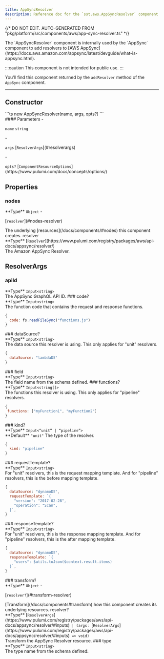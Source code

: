 ```yaml
---
title: AppSyncResolver
description: Reference doc for the `sst.aws.AppSyncResolver` component.
---
```


{/* DO NOT EDIT. AUTO-GENERATED FROM "pkg/platform/src/components/aws/app-sync-resolver.ts" */}


<div class="tsdoc">

<Section type="about">
The `AppSyncResolver` component is internally used by the `AppSync` component to add
resolvers to [AWS AppSync](https://docs.aws.amazon.com/appsync/latest/devguide/what-is-appsync.html).

:::caution
This component is not intended for public use.
:::

You'll find this component returned by the `addResolver` method of the `AppSync` component.
</Section>

---

## Constructor

<Segment>
<Section type="signature">
```ts
new AppSyncResolver(name, args, opts?)
```
</Section>

<Section type="parameters">
#### Parameters
- <p><code class="key">name</code> <code class="primitive">string</code></p>
- <p><code class="key">args</code> [<code class="type">ResolverArgs</code>](#resolverargs)</p>
- <p><code class="key">opts?</code> [<code class="type">ComponentResourceOptions</code>](https://www.pulumi.com/docs/concepts/options/)</p>
</Section>
</Segment>

## Properties

### nodes
<Segment>
<Section type="parameters">
<InlineSection>
**Type** <code class="primitive">Object</code>
</InlineSection>
- <p>[<code class="key">resolver</code>](#nodes-resolver)</p>
</Section>
The underlying [resources](/docs/components/#nodes) this component creates.
</Segment>
<NestedTitle id="nodes-resolver" Tag="h4" parent="nodes.">resolver</NestedTitle>
<Segment>
<Section type="parameters">
<InlineSection>
**Type** [<code class="type">Resolver</code>](https://www.pulumi.com/registry/packages/aws/api-docs/appsync/resolver/)
</InlineSection>
</Section>
The Amazon AppSync Resolver.
</Segment>

## ResolverArgs
### apiId
<Segment>
<Section type="parameters">
<InlineSection>
**Type** <code class="primitive">Input</code><code class="symbol">&lt;</code><code class="primitive">string</code><code class="symbol">&gt;</code>
</InlineSection>
</Section>
The AppSync GraphQL API ID.

</Segment>
### code?
<Segment>
<Section type="parameters">
<InlineSection>
**Type** <code class="primitive">Input</code><code class="symbol">&lt;</code><code class="primitive">string</code><code class="symbol">&gt;</code>
</InlineSection>
</Section>
The function code that contains the request and response functions.

```js
{
  code: fs.readFileSync("functions.js")
}
```
</Segment>
### dataSource?
<Segment>
<Section type="parameters">
<InlineSection>
**Type** <code class="primitive">Input</code><code class="symbol">&lt;</code><code class="primitive">string</code><code class="symbol">&gt;</code>
</InlineSection>
</Section>
The data source this resolver is using. This only applies for "unit" resolvers.

```js
{
  dataSource: "lambdaDS"
}
```
</Segment>
### field
<Segment>
<Section type="parameters">
<InlineSection>
**Type** <code class="primitive">Input</code><code class="symbol">&lt;</code><code class="primitive">string</code><code class="symbol">&gt;</code>
</InlineSection>
</Section>
The field name from the schema defined.

</Segment>
### functions?
<Segment>
<Section type="parameters">
<InlineSection>
**Type** <code class="primitive">Input</code><code class="symbol">&lt;</code><code class="primitive">string</code><code class="symbol">[]</code><code class="symbol">&gt;</code>
</InlineSection>
</Section>
The functions this resolver is using. This only applies for "pipeline" resolvers.

```js
{
 functions: ["myFunction1", "myFunction2"]
}
```
</Segment>
### kind?
<Segment>
<Section type="parameters">
<InlineSection>
**Type** <code class="primitive">Input</code><code class="symbol">&lt;</code><code class="symbol">&ldquo;</code><code class="primitive">unit</code><code class="symbol">&rdquo;</code><code class="symbol"> | </code><code class="symbol">&ldquo;</code><code class="primitive">pipeline</code><code class="symbol">&rdquo;</code><code class="symbol">&gt;</code>
</InlineSection>
</Section>

<InlineSection>
**Default** <code class="primitive">"unit"</code>
</InlineSection>
The type of the resolver.

```js
{
  kind: "pipeline"
}
```
</Segment>
### requestTemplate?
<Segment>
<Section type="parameters">
<InlineSection>
**Type** <code class="primitive">Input</code><code class="symbol">&lt;</code><code class="primitive">string</code><code class="symbol">&gt;</code>
</InlineSection>
</Section>
For "unit" resolvers, this is the request mapping template. And for "pipeline"
resolvers, this is the before mapping template.

```js
{
  dataSource: "dynamoDS",
  requestTemplate: `{
    "version": "2017-02-28",
    "operation": "Scan",
  }`,
}
```
</Segment>
### responseTemplate?
<Segment>
<Section type="parameters">
<InlineSection>
**Type** <code class="primitive">Input</code><code class="symbol">&lt;</code><code class="primitive">string</code><code class="symbol">&gt;</code>
</InlineSection>
</Section>
For "unit" resolvers, this is the response mapping template. And for "pipeline"
resolvers, this is the after mapping template.

```js
{
  dataSource: "dynamoDS",
  responseTemplate: `{
    "users": $utils.toJson($context.result.items)
  }`,
}
```
</Segment>
### transform?
<Segment>
<Section type="parameters">
<InlineSection>
**Type** <code class="primitive">Object</code>
</InlineSection>
- <p>[<code class="key">resolver?</code>](#transform-resolver)</p>
</Section>
[Transform](/docs/components#transform) how this component creates its underlying
resources.

</Segment>
<NestedTitle id="transform-resolver" Tag="h4" parent="transform.">resolver?</NestedTitle>
<Segment>
<Section type="parameters">
<InlineSection>
**Type** [<code class="type">ResolverArgs</code>](https://www.pulumi.com/registry/packages/aws/api-docs/appsync/resolver/#inputs)<code class="symbol"> | </code><code class="symbol">(</code><code class="primitive">args</code><code class="symbol">: </code>[<code class="type">ResolverArgs</code>](https://www.pulumi.com/registry/packages/aws/api-docs/appsync/resolver/#inputs)<code class="symbol"> => </code><code class="primitive">void</code><code class="symbol">)</code>
</InlineSection>
</Section>
Transform the AppSync Resolver resource.

</Segment>
### type
<Segment>
<Section type="parameters">
<InlineSection>
**Type** <code class="primitive">Input</code><code class="symbol">&lt;</code><code class="primitive">string</code><code class="symbol">&gt;</code>
</InlineSection>
</Section>
The type name from the schema defined.

</Segment>
</div>